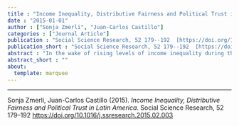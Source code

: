 ```yaml
---
title : "Income Inequality, Distributive Fairness and Political Trust in Latin America"
date : "2015-01-01"
author : ["Sonja Zmerli", "Juan-Carlos Castillo"]
categories : ["Journal Article"]
publication : "Social Science Research, 52 179--192  [https://doi.org/10.1016/j.ssresearch.2015.02.003](https://doi.org/10.1016/j.ssresearch.2015.02.003)"
publication_short : "Social Science Research, 52 179--192  [https://doi.org/10.1016/j.ssresearch.2015.02.003](https://doi.org/10.1016/j.ssresearch.2015.02.003)"
abstract : "In the wake of rising levels of income inequality during the past two decades, widespread concerns emerged about the social and political consequences of the widening gap between the poor and the rich that can be observed in many established democracies. Several empirical studies substantiate the link between macro-level income inequality and political attitudes and behavior, pointing at its broad and negative implications for political equality. Accordingly, these implications are expected to be accentuated in contexts of high inequality, as is the case in Latin America. Despite these general concerns about the consequences of income inequality, few studies have accounted for the importance of individual perceptions of distributive fairness in regard to trust in political institutions. Even less is known about the extent to which distributive fairness perceptions co-vary with objective indicators of inequality. Moreover, the research in this area has traditionally focused on OECD countries, which have lower indexes of inequality than the rest of the world. This study aims at filling this gap by focusing on the relevance of distributive fairness perceptions and macro-level inequality for political trust and on how these two levels interact in Latin American countries. The analyses are based on the Latinobarometer survey 2011, which consists of 18 countries. Multilevel estimations suggest that both dimensions of inequality are negatively associated with political trust but that higher levels of macro-level inequality attenuate rather than increase the strength of the negative association between distributive fairness perceptions and political trust."
abstract_short : ""
about:
  template: marquee
---
```

---


::: {.callout-note title="How to cite this work"}

Sonja Zmerli, Juan-Carlos Castillo (2015). *Income Inequality, Distributive Fairness and Political Trust in Latin America*. Social Science Research, 52 179--192  [https://doi.org/10.1016/j.ssresearch.2015.02.003](https://doi.org/10.1016/j.ssresearch.2015.02.003)

:::

